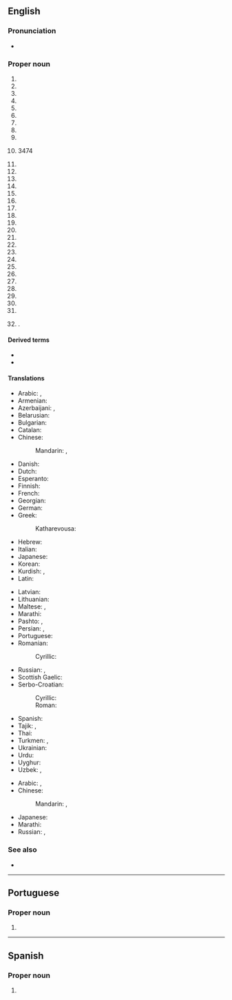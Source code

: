 {{also|George Town}}
{{slim-wikipedia|Georgetown (disambiguation)}}
==English==
{{wikipedia}}

===Pronunciation===
* {{homophones|lang=en|George Town}}

===Proper noun===
{{en-proper noun}}

# {{place|en|capital city|c/Guyana|;|named for {{w|George III of the United Kingdom}}}}
# {{place|en|city|s/Texas|;|the county seat|of|county/Williamson County|;|named for landowner {{w|George Washington Glasscock}}}}
# {{place|en|community|p/Ontario|;|named for Canadian businessman {{w|George Kennedy (businessman)|George Kennedy}}}}
# {{place|en|city|s/Kentucky|;|the county seat|of|county/Scott County|;|named for {{w|George Washington}}}}
# {{place|en|a=A historic|neighborhood|of|city/Washington, D.C.|;|named for {{w|George II of Great Britain}}}}
# {{place|en|city|s/South Carolina|;|the county seat|of|county/Georgetown County|;|named for George III}}
# {{place|en|town|s/Massachusetts}}
# {{place|en|town|s/Delaware|;|the county seat|of|county/Sussex County|;|named for Delaware statesman George Mitchell}}
# {{place|en|village|s/Ohio|;|the county seat|of|county/Brown County|;|named for the city in Kentucky}}
# {{place|en|city|s/Illinois|;|perhaps named for landowner George Beckwith, or George Haworth, son of James Haworth, who platted the city}} 3474
# {{place|en|town|s/Indiana|;|named for George Waltz, who platted the town}}
# {{place|en|city|s/Georgia|c/US|;|the county seat|of|county/Quitman County|named for the neighborhood of Washington, D.C.}}
# {{place|en|suburb|of|city/Newcastle|state/New South Wales|;|named for landowner George Moate}}
# {{place|en|town|island/Saint Vincent}}
# {{place|en|a=A territorial charter|municipality|s/Colorado|;|the county seat|of|county/Clear Creek County|;|named for founder George Griffith}}
# {{place|en|town|s/Maine}}
# {{place|en|town|county/Polk County|s/Wisconsin}}
# {{place|en|town|s/New York}}
# {{place|en|town|p/Prince Edward Island|;|named for George III}}
# {{place|en|city|s/Idaho|;|named for {{w|George Q. Cannon}}, an early high-ranking Mormon}}
# {{place|en|capital|island/Ascension Island|;|named for George III}}
# {{place|en|village|s/Louisiana}}
# {{place|en|town|s/Mississippi}}
# {{place|en|village|p/Newfoundland and Labrador}}
# {{place|en|town|s/Queensland|;|named for early gold commissioner Howard St George}}
# {{place|en|borough|s/Pennsylvania}}
# {{place|en|town|county/Price County|s/Wisconsin}}
# {{place|en|city|s/Minnesota}}
# {{place|en|town|s/Arkansas}}
# {{place|en|town|s/South Australia}}
# {{place|en|village|s/Alaska|;|named for traders George Hoffman, George Fredericks, and George Morgan}}
# {{lb|en|informal}} {{w|Georgetown University}}.
{{c|en|Universities}}

====Derived terms====
* {{l|en|Georgetown County}}
* {{l|en|Georgetowner}}

====Translations====
{{trans-top|capital of Guyana}}
* Arabic: {{t|ar|جُورْجْتَاوْن|m|tr=jurjtawn}}, {{t|ar|جُورْج تَاوْن|m|tr=jurj tawn}}
* Armenian: {{t|hy|Ջորջտաուն}}
* Azerbaijani: {{t|az|Ҹорҹтаун}}, {{t|az|Corctaun}}
* Belarusian: {{t|be|Джорджтаўн}}
* Bulgarian: {{t|bg|Джорджтаун}}
* Catalan: {{t|ca|Georgetown}}
* Chinese:
*: Mandarin: {{t+|cmn|喬治敦}}, {{t+|cmn|乔治敦|tr=Qiáozhìdūn}}
* Danish: {{t|da|Georgetown}}
* Dutch: {{t|nl|Georgetown}}
* Esperanto: {{t|eo|Ĝorĝtaŭno}}
* Finnish: {{t|fi|Georgetown}}
* French: {{t+|fr|Georgetown}}
* Georgian: {{t|ka|ჯორჯტაუნი}}
* German: {{t+|de|Georgetown}}
* Greek: {{t|el|Τζόρτζταουν}}
*: Katharevousa: {{t|el|Τζώρτζταουν}}
* Hebrew: {{t|he|ג'ורג' טאון}}
* Italian: {{t|it|Georgetown}}
* Japanese: {{t|ja|ジョージタウン|tr=Jōjitaun}}
* Korean: {{t+|ko|조지타운|tr=Jojitaun}}
* Kurdish: {{t+|ku|جۆرج تاون}}, {{t+|ku|Corctawn}}
* Latin: {{t|la|Georgiopolis}}
{{trans-mid}}
* Latvian: {{t|lv|Džordžtauna}}
* Lithuanian: {{t|lt|Džordžtaunas}}
* Maltese: {{t|mt|Ġorġtawn}}, {{t|mt|Belt ta' Ġorġ}}
* Marathi: {{t|mr|जॉर्जटाउन|n|tr=jǒrjṭāun}}
* Pashto: {{t|ps|جورج ټون|tr=jorj ṫaun}}, {{t|ps|جورج ټاون|tr=jorj ṫāūn}}
* Persian: {{t|fa|جورج تاون|tr=jorj tâun}}, {{t|fa|جورج تائون|tr=jorj tâ'un}}
* Portuguese: {{t+|pt|Georgetown}}
* Romanian: {{t+|ro|Georgetown}}
*: Cyrillic: {{t|ro|Ӂеорӂетаун|tr=Djeordjetaun}}
* Russian: {{t+|ru|Джо́рджтаун|m}}, {{t+|ru|Джорджта́ун|m}}
* Scottish Gaelic: {{t|gd|Baile Dheòrsa}}
* Serbo-Croatian:
*: Cyrillic: {{t|sh|Џорџтаун|m}}
*: Roman: {{t|sh|Džordžtaun|m}}
* Spanish: {{t+|es|Georgetown}}
* Tajik: {{t|tg|Ҷорҷтаун}}, {{t|tg|جارجتون|tr=Jôrjtaun}}
* Thai: {{t|th|จอร์จทาวน์|tr=jòttaao}}
* Turkmen: {{t|tk|Джорджтаун}}, {{t|tk|Jorjtaun}}
* Ukrainian: {{t|uk|Джорджтаун}}
* Urdu: {{t|ur|جارج ٹاؤن|tr=jārj ṫā'un}}
* Uyghur: {{t|ug|جورجتاۋن|tr=Jorjtawn}}
* Uzbek: {{t|uz|Джорджтаун}}, {{t|uz|Djordjtaun}}
{{trans-bottom}}

{{trans-top|district of Washington, DC}}
* Arabic: {{t|ar|جُورْجْتَاوْن|m|tr=jurjtawn}}, {{t|ar|جُورْج تَاوْن|m|tr=jurj tawn}}
* Chinese:
*: Mandarin: {{t+|cmn|喬治敦}}, {{t+|cmn|乔治敦|tr=Qiáozhìdūn}}
{{trans-mid}}
* Japanese: {{t|ja|ジョージタウン|tr=Jōjitaun}}
* Marathi: {{t|mr|जॉर्जटाउन|tr=jǒrjaṭāuna}}
* Russian: {{t+|ru|Джо́рджтаун|m}}, {{t+|ru|Джорджта́ун|m}}
{{trans-bottom}}

===See also===
* {{projectlink|wikipedia}}
{{cln|en|eponyms}}

----

==Portuguese==

===Proper noun===
{{pt-proper noun|f}}

# {{place|pt|capital city|c/Guyana|t1=Georgetown}}

----

==Spanish==
{{wikipedia|lang=es}}

===Proper noun===
{{es-proper noun}}

# {{l|en|Georgetown}} {{gloss|capital of Guyana}}